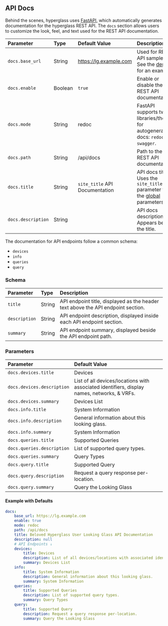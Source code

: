 ## API Docs

Behind the scenes, hyperglass uses [FastAPI](https://fastapi.tiangolo.com/), which automatically generates documentation for the hyperglass REST API. The `docs` section allows users to customize the look, feel, and text used for the REST API documentation.

| Parameter          | Type    | Default Value                  | Description                                                                                     |
| :----------------- | :------ | :----------------------------- | :---------------------------------------------------------------------------------------------- |
| `docs.base_url`    | String  | https://lg.example.com         | Used for REST API samples. See the [demo](https://demo.hyperglass.dev/api/docs) for an example. |
| `docs.enable`      | Boolean | `true`                         | Enable or disable the REST API documentation.                                                   |
| `docs.mode`        | String  | redoc                          | FastAPI supports two UI libraries/themes for autogenerated docs: `redoc` and `swagger`.         |
| `docs.path`        | String  | /api/docs                      | Path to the REST API documentation.                                                             |
| `docs.title`       | String  | `site_title` API Documentation | API docs title. Uses the `site_title` parameter from the [global](#global) parameters.          |
| `docs.description` | String  |                                | API docs description. Appears below the title.                                                  |

The documentation for API endpoints follow a common schema:

-   `devices`
-   `info`
-   `queries`
-   `query`

### Schema

| Parameter     | Type   | Description                                                                      |
| :------------ | :----- | :------------------------------------------------------------------------------- |
| `title`       | String | API endpoint title, displayed as the header text above the API endpoint section. |
| `description` | String | API endpoint description, displayed inside each API endpoint section.            |
| `summary`     | String | API endpoint summary, displayed beside the API endpoint path.                    |

### Parameters

| Parameter                  | Default Value                                                                               |
| :------------------------- | :------------------------------------------------------------------------------------------ |
| `docs.devices.title`       | Devices                                                                                     |
| `docs.devices.description` | List of all devices/locations with associated identifiers, display names, networks, & VRFs. |
| `docs.devices.summary`     | Devices List                                                                                |
| `docs.info.title`          | System Information                                                                          |
| `docs.info.description`    | General information about this looking glass.                                               |
| `docs.info.summary`        | System Information                                                                          |
| `docs.queries.title`       | Supported Queries                                                                           |
| `docs.queries.description` | List of supported query types.                                                              |
| `docs.queries.summary`     | Query Types                                                                                 |
| `docs.query.title`         | Supported Query                                                                             |
| `docs.query.description`   | Request a query response per-location.                                                      |
| `docs.query.summary`       | Query the Looking Glass                                                                     |

#### Example with Defaults

```yaml filename="config.yaml"
docs:
    base_url: https://lg.example.com
    enable: true
    mode: redoc
    path: /api/docs
    title: Beloved Hyperglass User Looking Glass API Documentation
    description: null
    # API Endpoints ↓
    devices:
        title: Devices
        description: List of all devices/locations with associated identifiers, display names, networks, & VRFs.
        summary: Devices List
    info:
        title: System Information
        description: General information about this looking glass.
        summary: System Information
    queries:
        title: Supported Queries
        description: List of supported query types.
        summary: Query Types
    query:
        title: Supported Query
        description: Request a query response per-location.
        summary: Query the Looking Glass
```
